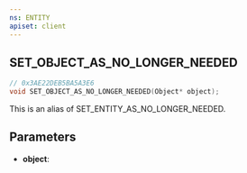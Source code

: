 ```yaml
---
ns: ENTITY
apiset: client
---
```

## SET_OBJECT_AS_NO_LONGER_NEEDED

```c
// 0x3AE22DEB5BA5A3E6
void SET_OBJECT_AS_NO_LONGER_NEEDED(Object* object);
```

This is an alias of SET_ENTITY_AS_NO_LONGER_NEEDED.

## Parameters
* **object**: